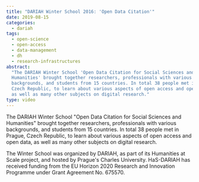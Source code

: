 ```yaml
---
title: "DARIAH Winter School 2016: 'Open Data Citation'"
date: 2019-08-15
categories:
  - dariah
tags:
  - open-science
  - open-access
  - data-management
  - dh
  - research-infrastructures
abstract:
  "The DARIAH Winter School 'Open Data Citation for Social Sciences and
  Humanities' brought together researchers, professionals with various
  backgrounds, and students from 15 countries. In total 38 people met in Prague,
  Czech Republic, to learn about various aspects of open access and open data,
  as well as many other subjects on digital research."
type: video
---
```


The DARIAH Winter School "Open Data Citation for Social Sciences and Humanities"
brought together researchers, professionals with various backgrounds, and
students from 15 countries. In total 38 people met in Prague, Czech Republic, to
learn about various aspects of open access and open data, as well as many other
subjects on digital research.

The Winter School was organized by DARIAH, as part of its Humanities at Scale
project, and hosted by Prague's Charles University. HaS-DARIAH has received
funding from the EU Horizon 2020 Research and Innovation Programme under Grant
Agreement No. 675570.

<VideoCard
  title="DARIAH Winter School 2016"
  subtitle="Open Data Citation"
  id="UUaWHmhqO2k"
  image="images/open-data-citation.png"
/>
